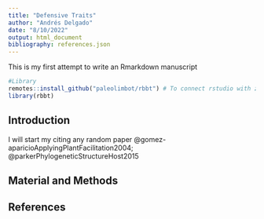 ```yaml
---
title: "Defensive Traits"
author: "Andrés Delgado"
date: "8/10/2022"
output: html_document
bibliography: references.json
---
```


This is my first attempt to write an Rmarkdown manuscript

```r
#Library
remotes::install_github("paleolimbot/rbbt") # To connect rstudio with zotero
library(rbbt)

```


## Introduction
I will start my citing any random paper @gomez-aparicioApplyingPlantFacilitation2004; @parkerPhylogeneticStructureHost2015

## Material and Methods

## References



